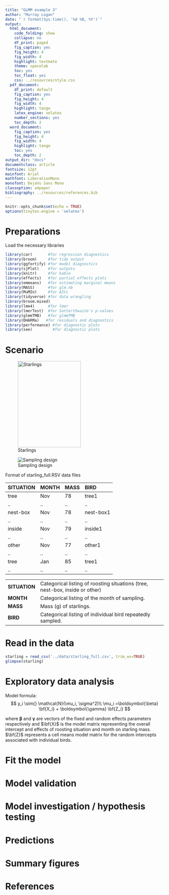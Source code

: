 ```yaml
---
title: "GLMM example 3"
author: "Murray Logan"
date: "`r format(Sys.time(), '%d %B, %Y')`"
output:
  html_document:
    code_folding: show
    collapse: no
    df_print: paged
    fig_caption: yes
    fig_height: 4
    fig_width: 4
    highlight: textmate
    theme: spacelab
    toc: yes
    toc_float: yes
    css: ../resources/style.css
  pdf_document:
    df_print: default
    fig_caption: yes
    fig_height: 4
    fig_width: 4
    highlight: tango
    latex_engine: xelatex
    number_sections: yes
    toc_depth: 2
  word_document:
    fig_caption: yes
    fig_height: 4
    fig_width: 4
    highlight: tango
    toc: yes
    toc_depth: 2
output_dir: "docs"
documentclass: article
fontsize: 12pt
mainfont: Arial
mathfont: LiberationMono
monofont: DejaVu Sans Mono
classoption: a4paper
bibliography: ../resources/references.bib
---
```


```r
knitr::opts_chunk$set(echo = TRUE)
options(tinytex.engine = 'xelatex')
```
# Preparations

Load the necessary libraries

```r
library(car)       #for regression diagnostics
library(broom)     #for tidy output
library(ggfortify) #for model diagnostics
library(sjPlot)    #for outputs
library(knitr)     #for kable
library(effects)   #for partial effects plots
library(emmeans)   #for estimating marginal means
library(MASS)      #for glm.nb
library(MuMIn)     #for AICc
library(tidyverse) #for data wrangling
library(broom.mixed)
library(lme4)      #for lmer
library(lmerTest)  #for Satterthwaite's p-values
library(glmmTMB)   #for glmmTMB
library(DHARMa)   #for residuals and diagnostics
library(performance) #for diagnostic plots
library(see)         #for diagnostic plots
```

# Scenario

![Starlings](../resources/starlings.jpg){width="200" height="274"}

![Sampling design](../resources/ws9.4aQ1.diag.png)

Format of starling\_full.RSV data files

SITUATION   MONTH   MASS   BIRD
----------- ------- ------ -----------
tree        Nov     78     tree1
..          ..      ..     ..
nest-box    Nov     78     nest-box1
..          ..      ..     ..
inside      Nov     79     inside1
..          ..      ..     ..
other       Nov     77     other1
..          ..      ..     ..
tree        Jan     85     tree1
..          ..      ..     ..

--------------- ------------------------------------------------------------------------------
**SITUATION**   Categorical listing of roosting situations (tree, nest-box, inside or other)
**MONTH**       Categorical listing of the month of sampling.
**MASS**        Mass (g) of starlings.
**BIRD**        Categorical listing of individual bird repeatedly sampled.
--------------- ------------------------------------------------------------------------------



<!-- ![Sampling design](../docs/figures/samplingDesign-1.png){width="700"} -->

# Read in the data

```r
starling = read_csv('../data/starling_full.csv', trim_ws=TRUE)
glimpse(starling)
```
# Exploratory data analysis

Model formula:
$$
y_i \sim{} \mathcal{N}(\mu_i, \sigma^2)\\
\mu_i =\boldsymbol{\beta} \bf{X_i} + \boldsymbol{\gamma} \bf{Z_i}
$$

where $\boldsymbol{\beta}$ and $\boldsymbol{\gamma}$ are vectors of the fixed and random effects parameters respectively 
and $\bf{X}$ is the model matrix representing the overall intercept and effects of roosting situation and month on starling mass.
$\bf{Z}$ represents a cell means model matrix for the random intercepts associated with individual birds.


# Fit the model


# Model validation

# Model investigation / hypothesis testing
# Predictions


# Summary figures

# References

